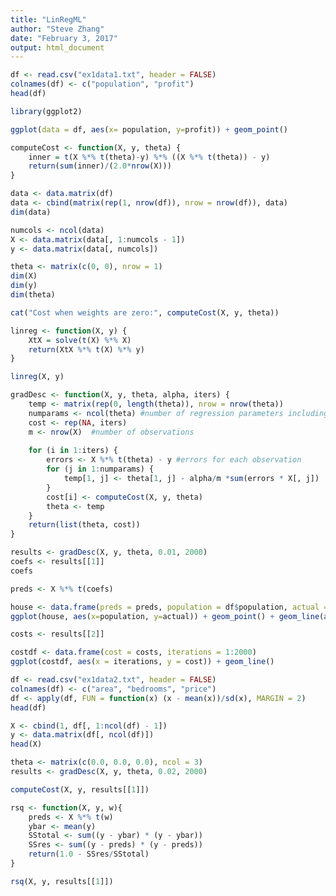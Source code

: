 ---
title: "LinRegML"
author: "Steve Zhang"
date: "February 3, 2017"
output: html_document
---

```{r}
df <- read.csv("ex1data1.txt", header = FALSE)
colnames(df) <- c("population", "profit")
head(df)
```

```{r}
library(ggplot2)
```

```{r}
ggplot(data = df, aes(x= population, y=profit)) + geom_point()
```

```{r}
computeCost <- function(X, y, theta) {
    inner = t(X %*% t(theta)-y) %*% ((X %*% t(theta)) - y)
    return(sum(inner)/(2.0*nrow(X)))
}
```

```{r}
data <- data.matrix(df)
data <- cbind(matrix(rep(1, nrow(df)), nrow = nrow(df)), data)
dim(data)
```

```{r}
numcols <- ncol(data)
X <- data.matrix(data[, 1:numcols - 1])
y <- data.matrix(data[, numcols])
```

```{r}
theta <- matrix(c(0, 0), nrow = 1)
dim(X)
dim(y)
dim(theta)
```

```{r}
cat("Cost when weights are zero:", computeCost(X, y, theta))
```

```{r}
linreg <- function(X, y) {
    XtX = solve(t(X) %*% X)
    return(XtX %*% t(X) %*% y)
}
```

```{r}
linreg(X, y)
```

```{r}
gradDesc <- function(X, y, theta, alpha, iters) {
    temp <- matrix(rep(0, length(theta)), nrow = nrow(theta))
    numparams <- ncol(theta) #number of regression parameters including intercept
    cost <- rep(NA, iters)
    m <- nrow(X)  #number of observations
    
    for (i in 1:iters) {
        errors <- X %*% t(theta) - y #errors for each observation
        for (j in 1:numparams) {
            temp[1, j] <- theta[1, j] - alpha/m *sum(errors * X[, j])
        }
        cost[i] <- computeCost(X, y, theta)
        theta <- temp
    }
    return(list(theta, cost))
}
```

```{r}
results <- gradDesc(X, y, theta, 0.01, 2000)
coefs <- results[[1]]
coefs
```

```{r}
preds <- X %*% t(coefs)
```

```{r}
house <- data.frame(preds = preds, population = df$population, actual = df$profit)
ggplot(house, aes(x=population, y=actual)) + geom_point() + geom_line(aes(x=population, y=preds)) + geom_smooth()
```



```{r}
costs <- results[[2]]
```

```{r}
costdf <- data.frame(cost = costs, iterations = 1:2000)
ggplot(costdf, aes(x = iterations, y = cost)) + geom_line()
```

```{r}
df <- read.csv("ex1data2.txt", header = FALSE)
colnames(df) <- c("area", "bedrooms", "price")
df <- apply(df, FUN = function(x) (x - mean(x))/sd(x), MARGIN = 2)
head(df)
```

```{r}
X <- cbind(1, df[, 1:ncol(df) - 1])
y <- data.matrix(df[, ncol(df)])
head(X)
```

```{r}
theta <- matrix(c(0.0, 0.0, 0.0), ncol = 3)
results <- gradDesc(X, y, theta, 0.02, 2000)
```

```{r}
computeCost(X, y, results[[1]])
```

```{r}
rsq <- function(X, y, w){
    preds <- X %*% t(w)
    ybar <- mean(y)
    SStotal <- sum((y - ybar) * (y - ybar))
    SSres <- sum((y - preds) * (y - preds))
    return(1.0 - SSres/SStotal)
}
```

```{r}
rsq(X, y, results[[1]])
```










